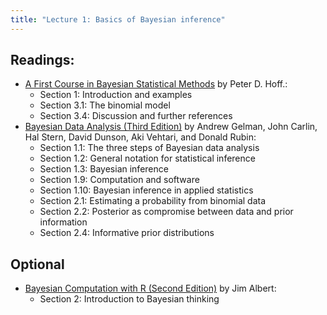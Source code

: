 ```yaml
---
title: "Lecture 1: Basics of Bayesian inference"
---
```



## Readings:

- [A First Course in Bayesian Statistical Methods](https://find.library.duke.edu/catalog/DUKE004968562) by Peter D. Hoff.:
    + Section 1: Introduction and examples
    + Section 3.1: The binomial model 
    + Section 3.4: Discussion and further references




- [Bayesian Data Analysis (Third Edition)](https://find.library.duke.edu/catalog/DUKE006588051?utm_campaign=bento&utm_content=bento_result_link&utm_source=library.duke.edu&utm_medium=referral/) by Andrew Gelman, John Carlin, Hal Stern, David Dunson, Aki Vehtari, and Donald Rubin:
    + Section 1.1: The three steps of Bayesian data analysis
    + Section 1.2: General notation for statistical inference
    + Section 1.3: Bayesian inference
    + Section 1.9: Computation and software
    + Section 1.10: Bayesian inference in applied statistics
    + Section 2.1: Estimating a probability from binomial data
    + Section 2.2: Posterior as compromise between data and prior information
    + Section 2.4: Informative prior distributions



## Optional    
- [Bayesian Computation with R (Second Edition)](https://www.amazon.com/Bayesian-Computation-R-Use/dp/0387922970) by Jim Albert:
    + Section 2: Introduction to Bayesian thinking
